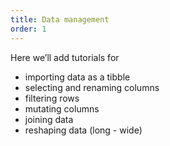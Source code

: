 ```yaml
---
title: Data management
order: 1
---
```


Here we'll add tutorials for

* importing data as a tibble
* selecting and renaming columns
* filtering rows
* mutating columns
* joining data
* reshaping data (long - wide)

